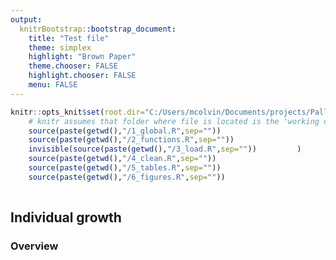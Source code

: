 ```yaml
---
output:
  knitrBootstrap::bootstrap_document:
    title: "Test file"
    theme: simplex
    highlight: "Brown Paper"
    theme.chooser: FALSE
    highlight.chooser: FALSE
    menu: FALSE
---
```



```r
knitr::opts_knit$set(root.dir="C:/Users/mcolvin/Documents/projects/Pallid Sturgeon/Analysis/PSPAP-Growth-and-Condition/analysis")#$ # hack to fix pink  text	
	# knitr assumes that folder where file is located is the 'working directory'
	source(paste(getwd(),"/1_global.R",sep=""))         
	source(paste(getwd(),"/2_functions.R",sep=""))         
	invisible(source(paste(getwd(),"/3_load.R",sep=""))         )
	source(paste(getwd(),"/4_clean.R",sep=""))         
	source(paste(getwd(),"/5_tables.R",sep=""))        
	source(paste(getwd(),"/6_figures.R",sep=""))    
 
```


## Individual growth

### Overview





























 

